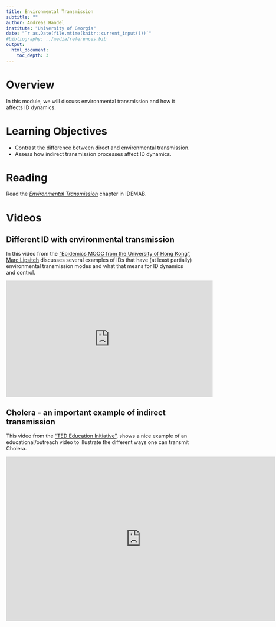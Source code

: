 ```yaml
---
title: Environmental Transmission 
subtitle: ""
author: Andreas Handel
institute: "University of Georgia"
date: "`r as.Date(file.mtime(knitr::current_input()))`"
#bibliography: ../media/references.bib
output: 
  html_document:
    toc_depth: 3
---
```


# Overview

In this module, we will discuss environmental transmission and how it affects ID dynamics. 


# Learning Objectives

* Contrast the difference between direct and environmental transmission.
* Assess how indirect transmission processes affect ID dynamics.


# Reading

Read the [_Environmental Transmission_](https://andreashandel.github.io/IDEMAbook/environmental-transmission-1.html) chapter in IDEMAB.


# Videos 

## Different ID with environmental transmission
In this video from the ["Epidemics MOOC from the University of Hong Kong"](https://www.edx.org/course/epidemics-hkux-hku01x-0), [Marc Lipsitch](https://www.hsph.harvard.edu/marc-lipsitch/) discusses several examples of IDs that have (at least partially) environmental transmission modes and what that means for ID dynamics and control.

<p>
<iframe width="560" height="315" src="https://www.youtube.com/embed/RK7t2jJEwjU" frameborder="0" allowfullscreen></iframe>
</p>


## Cholera - an important example of indirect transmission
This video from the ["TED Education Initiative"](http://ed.ted.com/), shows a nice example of an educational/outreach video to illustrate the different ways one can transmit Cholera.

<p>
<iframe width="730" height="445" src="https://www.youtube.com/embed/jG1VNSCsP5Q" frameborder="0" allowfullscreen></iframe>
</p>

